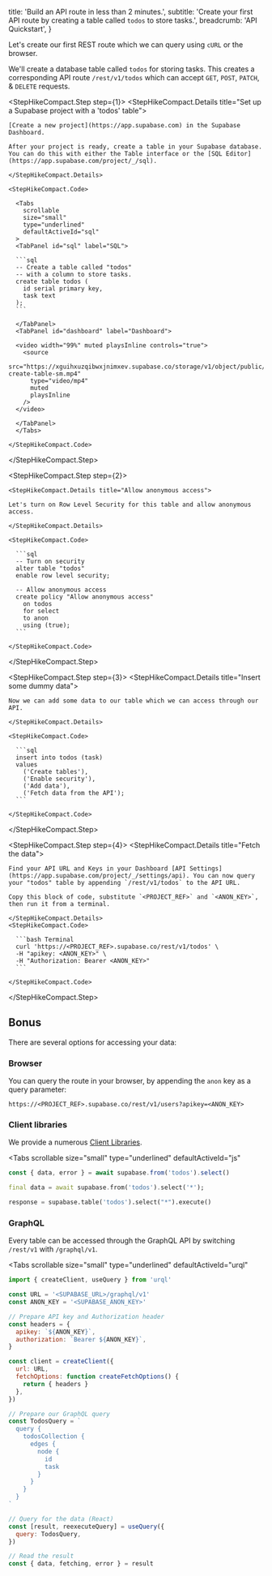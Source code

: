 
  title: 'Build an API route in less than 2 minutes.',
  subtitle: 'Create your first API route by creating a table called `todos` to store tasks.',
  breadcrumb: 'API Quickstart',
}

Let's create our first REST route which we can query using `cURL` or the browser.

We'll create a database table called `todos` for storing tasks. This creates a corresponding API route `/rest/v1/todos` which can accept `GET`, `POST`, `PATCH`, & `DELETE` requests.

<StepHikeCompact>

  <StepHikeCompact.Step step={1}>
    <StepHikeCompact.Details title="Set up a Supabase project with a 'todos' table">

    [Create a new project](https://app.supabase.com) in the Supabase Dashboard.

    After your project is ready, create a table in your Supabase database. You can do this with either the Table interface or the [SQL Editor](https://app.supabase.com/project/_/sql).

    </StepHikeCompact.Details>

    <StepHikeCompact.Code>

      <Tabs
        scrollable
        size="small"
        type="underlined"
        defaultActiveId="sql"
      >
      <TabPanel id="sql" label="SQL">

      ```sql
      -- Create a table called "todos"
      -- with a column to store tasks.
      create table todos (
        id serial primary key,
        task text
      );
      ```

      </TabPanel>
      <TabPanel id="dashboard" label="Dashboard">

      <video width="99%" muted playsInline controls="true">
        <source
          src="https://xguihxuzqibwxjnimxev.supabase.co/storage/v1/object/public/videos/docs/api/api-create-table-sm.mp4"
          type="video/mp4"
          muted
          playsInline
        />
      </video>

      </TabPanel>
      </Tabs>

    </StepHikeCompact.Code>

  </StepHikeCompact.Step>

  <StepHikeCompact.Step step={2}>

    <StepHikeCompact.Details title="Allow anonymous access">

    Let's turn on Row Level Security for this table and allow anonymous access.

    </StepHikeCompact.Details>

    <StepHikeCompact.Code>

      ```sql
      -- Turn on security
      alter table "todos"
      enable row level security;

      -- Allow anonymous access
      create policy "Allow anonymous access"
        on todos
        for select
        to anon
        using (true);
      ```

    </StepHikeCompact.Code>

  </StepHikeCompact.Step>

  <StepHikeCompact.Step step={3}>
    <StepHikeCompact.Details title="Insert some dummy data">

    Now we can add some data to our table which we can access through our API.

    </StepHikeCompact.Details>

    <StepHikeCompact.Code>

      ```sql
      insert into todos (task)
      values
        ('Create tables'),
        ('Enable security'),
        ('Add data'),
        ('Fetch data from the API');
      ```

    </StepHikeCompact.Code>

  </StepHikeCompact.Step>

  <StepHikeCompact.Step step={4}>
    <StepHikeCompact.Details title="Fetch the data">

    Find your API URL and Keys in your Dashboard [API Settings](https://app.supabase.com/project/_/settings/api). You can now query your "todos" table by appending `/rest/v1/todos` to the API URL.

    Copy this block of code, substitute `<PROJECT_REF>` and `<ANON_KEY>`, then run it from a terminal.

    </StepHikeCompact.Details>
    <StepHikeCompact.Code>

      ```bash Terminal
      curl 'https://<PROJECT_REF>.supabase.co/rest/v1/todos' \
      -H "apikey: <ANON_KEY>" \
      -H "Authorization: Bearer <ANON_KEY>"
      ```

    </StepHikeCompact.Code>

  </StepHikeCompact.Step>

</StepHikeCompact>

## Bonus

There are several options for accessing your data:

### Browser

You can query the route in your browser, by appending the `anon` key as a query parameter:

`https://<PROJECT_REF>.supabase.co/rest/v1/users?apikey=<ANON_KEY>`

### Client libraries

We provide a numerous [Client Libraries](https://github.com/supabase/supabase#client-libraries).

<Tabs
  scrollable
  size="small"
  type="underlined"
  defaultActiveId="js"
>
<TabPanel id="js" label="JavaScript">

```js
const { data, error } = await supabase.from('todos').select()
```

</TabPanel>
<TabPanel id="dart" label="Dart">

```dart
final data = await supabase.from('todos').select('*');
```

</TabPanel>
<TabPanel id="python" label="Python">

```python
response = supabase.table('todos').select("*").execute()
```

</TabPanel>
</Tabs>

### GraphQL

Every table can be accessed through the GraphQL API by switching `/rest/v1` with `/graphql/v1`.

<Tabs
  scrollable
  size="small"
  type="underlined"
  defaultActiveId="urql"
>
<TabPanel id="urql" label="urql">

```javascript
import { createClient, useQuery } from 'urql'

const URL = '<SUPABASE_URL>/graphql/v1'
const ANON_KEY = '<SUPABASE_ANON_KEY>'

// Prepare API key and Authorization header
const headers = {
  apikey: `${ANON_KEY}`,
  authorization: `Bearer ${ANON_KEY}`,
}

const client = createClient({
  url: URL,
  fetchOptions: function createFetchOptions() {
    return { headers }
  },
})

// Prepare our GraphQL query
const TodosQuery = `
  query {
    todosCollection {
      edges {
        node {
          id
          task
        }
      }
    }
  }
`

// Query for the data (React)
const [result, reexecuteQuery] = useQuery({
  query: TodosQuery,
})

// Read the result
const { data, fetching, error } = result
```

</TabPanel>
</Tabs>


